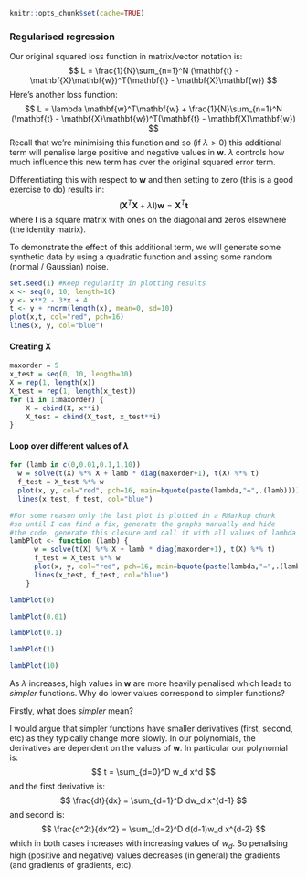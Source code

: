 ```r
knitr::opts_chunk$set(cache=TRUE)
```

<h3>Regularised regression</h3>
<p>Our original squared loss function in matrix/vector notation is:
$$ L = \frac{1}{N}\sum_{n=1}^N (\mathbf{t} - \mathbf{X}\mathbf{w})^T(\mathbf{t}
- \mathbf{X}\mathbf{w}) $$
Here's another loss function:
$$ L = \lambda \mathbf{w}^T\mathbf{w} + \frac{1}{N}\sum_{n=1}^N (\mathbf{t} -
\mathbf{X}\mathbf{w})^T(\mathbf{t} - \mathbf{X}\mathbf{w}) $$
Recall that we're minimising this function and so (if $\lambda>0$) this
additional term will penalise large positive and negative values in
$\mathbf{w}$. $\lambda$ controls how much influence this new term has over the
original squared error term.</p>

<p>Differentiating this with respect to $\mathbf{w}$ and then setting to zero
(this is a good exercise to do) results in:
$$ (\mathbf{X}^T\mathbf{X} + \lambda\mathbf{I})\mathbf{w} =
\mathbf{X}^T\mathbf{t} $$
where $\mathbf{I}$ is a square matrix with ones on the diagonal and zeros
elsewhere (the identity matrix).</p>

<p>To demonstrate the effect of this additional term, we will generate some
synthetic data by using a quadratic function and assing some random (normal /
Gaussian) noise.</p>

```r
set.seed(1) #Keep regularity in plotting results
x <- seq(0, 10, length=10)
y <- x**2 - 3*x + 4
t <- y + rnorm(length(x), mean=0, sd=10)
plot(x,t, col="red", pch=16)
lines(x, y, col="blue")
```


<h4>Creating $\mathbf{X}$</h4>

```r
maxorder = 5
x_test = seq(0, 10, length=30)
X = rep(1, length(x))
X_test = rep(1, length(x_test))
for (i in 1:maxorder) {
    X = cbind(X, x**i)
    X_test = cbind(X_test, x_test**i)
}
```

<h4>Loop over different values of $\lambda$</h4>

```r
for (lamb in c(0,0.01,0.1,1,10))
  w = solve(t(X) %*% X + lamb * diag(maxorder+1), t(X) %*% t)
  f_test = X_test %*% w
  plot(x, y, col="red", pch=16, main=bquote(paste(lambda,"=",.(lamb))))
  lines(x_test, f_test, col="blue")
```


```r
#For some reason only the last plot is plotted in a RMarkup chunk
#so until I can find a fix, generate the graphs manually and hide
#the code, generate this closure and call it with all values of lambda
lambPlot <- function (lamb) {
      w = solve(t(X) %*% X + lamb * diag(maxorder+1), t(X) %*% t)
      f_test = X_test %*% w
      plot(x, y, col="red", pch=16, main=bquote(paste(lambda,"=",.(lamb))))
      lines(x_test, f_test, col="blue")
    }
```

```r
lambPlot(0)
```

```r
lambPlot(0.01)
```

```r
lambPlot(0.1)
```

```r
lambPlot(1)
```

```r
lambPlot(10)
```

<p>As $\lambda$ increases, high values in $\mathbf{w}$ are more heavily
penalised which leads to *simpler* functions. Why do lower values correspond to
simpler functions?</p>
<p>Firstly, what does *simpler* mean?</p>
<p>I would argue that simpler functions have smaller derivatives (first, second,
etc) as they typically change more slowly. In our polynomials, the derivatives
are dependent on the values of $\mathbf{w}$. In particular our polynomial is:
$$ t = \sum_{d=0}^D w_d x^d $$
and the first derivative is:
$$ \frac{dt}{dx} = \sum_{d=1}^D dw_d x^{d-1} $$
and second is:
$$ \frac{d^2t}{dx^2} = \sum_{d=2}^D d(d-1)w_d x^{d-2} $$
which in both cases increases with increasing values of $w_d$. So penalising
high (positive and negative) values decreases (in general) the gradients (and
gradients of gradients, etc).</p>